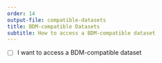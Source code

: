 ```yaml
---
order: 14
output-file: compatible-datasets
title: BDM-compatible Datasets
subtitle: How to access a BDM-compatible dataset
---
```


- [ ] I want to access a BDM-compatible dataset
